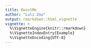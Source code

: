```yaml
---
title: BoostMe
author: "Luli Zou"
output: rmarkdown::html_vignette
vignette: >
  %\VignetteEngine{knitr::rmarkdown}
  %\VignetteIndexEntry{Example}
  %\VignetteEncoding{UTF-8}
---
```

